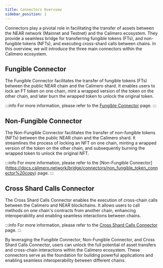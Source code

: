 ```yaml
---
title: Connectors Overview
sidebar_position: 1
---
```



Connectors play a pivotal role in facilitating the transfer of assets between the NEAR network (Mainnet and Testnet) and the Calimero ecosystem. They provide a seamless bridge for transferring fungible tokens (FTs), and non-fungible tokens (NFTs), and executing cross-shard calls between chains. In this overview, we will introduce the three main connectors within the Calimero ecosystem.

## Fungible Connector

The Fungible Connector facilitates the transfer of fungible tokens (FTs) between the public NEAR chain and the Calimero shard. It enables users to lock an FT token on one chain, mint a wrapped version of the token on the other chain, and later burn the wrapped token to unlock the original token.

:::info
For more information, please refer to the [Fungible Connector](https://docs.calimero.network/bridge/connectors/fungible_token_connector) page.
:::

## Non-Fungible Connector

The Non-Fungible Connector facilitates the transfer of non-fungible tokens (NFTs) between the public NEAR chain and the Calimero shard. It streamlines the process of locking an NFT on one chain, minting a wrapped version of the token on the other chain, and subsequently burning the wrapped token to unlock the original NFT. 

:::info
For more information, please refer to the [Non-Fungible Connector] (https://docs.calimero.network/bridge/connectors/non_fungible_token_connector%20copy) page.
:::

## Cross Shard Calls Connector

The Cross Shard Calls Connector enables the execution of cross-chain calls between the Calimero and NEAR blockchains. It allows users to call methods on one chain's contracts from another chain, enhancing interoperability and enabling seamless interactions between chains. 

:::info
For more information, please refer to the [Cross Shard Calls Connector](https://docs.calimero.network/bridge/connectors/cross_shard_contract_call_connector) page.
:::

By leveraging the Fungible Connector, Non-Fungible Connector, and Cross Shard Calls Connector, users can unlock the full potential of asset transfers and cross-chain interactions within the Calimero ecosystem. These connectors serve as the foundation for building powerful applications and enabling seamless interoperability between different chains.
